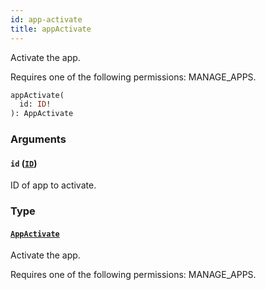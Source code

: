 ```yaml
---
id: app-activate
title: appActivate
---
```



Activate the app. 

Requires one of the following permissions: MANAGE_APPS.

```graphql
appActivate(
  id: ID!
): AppActivate
```


### Arguments

#### `id` ([`ID`](../../../developer/api-reference/scalars/id))

ID of app to activate.


### Type

#### [`AppActivate`](../../../developer/api-reference/objects/app-activate) 

Activate the app. 

Requires one of the following permissions: MANAGE_APPS.




